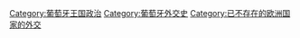 [[Category:葡萄牙王国政治|Category:葡萄牙王国政治]]
[[Category:葡萄牙外交史|Category:葡萄牙外交史]]
[[Category:已不存在的欧洲国家的外交|Category:已不存在的欧洲国家的外交]]